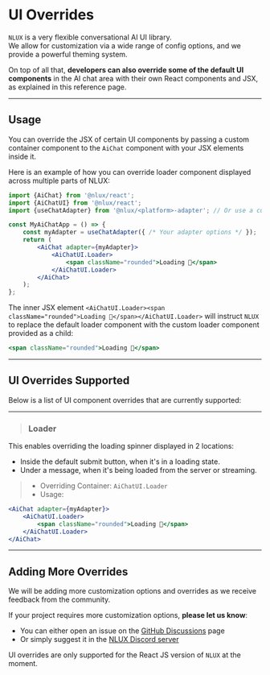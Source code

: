 # UI Overrides

`NLUX` is a very flexible conversational AI UI library.<br />
We allow for customization via a wide range of config options,
and we provide a powerful theming system.

On top of all that, **developers can also override some of the default UI components** in the AI chat area with their own
React components and JSX, as explained in this reference page.

---

## Usage

You can override the JSX of certain UI components by passing a custom container component to the `AiChat` component
with your JSX elements inside it.

Here is an example of how you can override loader component displayed across multiple parts of NLUX:

```jsx
import {AiChat} from '@nlux/react';
import {AiChatUI} from '@nlux/react';
import {useChatAdapter} from '@nlux/<platform>-adapter'; // Or use a custom adapter

const MyAiChatApp = () => {
    const myAdapter = useChatAdapter({ /* Your adapter options */ });
    return (
        <AiChat adapter={myAdapter}>
            <AiChatUI.Loader>
                <span className="rounded">Loading 👻</span>
            </AiChatUI.Loader>
        </AiChat>
    );
};
```

The inner JSX element `<AiChatUI.Loader><span className="rounded">Loading 👻</span></AiChatUI.Loader>` will instruct
`NLUX` to replace the default loader component with the custom loader component provided as a child:

```jsx
<span className="rounded">Loading 👻</span>
```

---

## UI Overrides Supported

Below is a list of UI component overrides that are currently supported:

---

> ### Loader

This enables overriding the loading spinner displayed in 2 locations:

* Inside the default submit button, when it's in a loading state.
* Under a message, when it's being loaded from the server or streaming.

> * Overriding Container: `AiChatUI.Loader`
> * Usage:

```jsx
<AiChat adapter={myAdapter}>
    <AiChatUI.Loader>
        <span className="rounded">Loading 👻</span>
    </AiChatUI.Loader>
</AiChat>
```

---

## Adding More Overrides

We will be adding more customization options and overrides as we receive feedback from the community.

If your project requires more customization options, **please let us know**:

* You can either open an issue on the [GitHub Discussions](https://github.com/nlkitai/nlux/discussions) page
* Or simply suggest it in the [NLUX Discord server](https://discord.com/invite/SRwDmZghNB)

UI overrides are only supported for the React JS version of `NLUX` at the moment.

